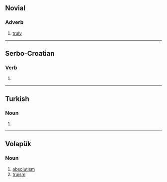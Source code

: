 {{also|věřím|верим}}
==Novial==

===Adverb===
{{head|nov|adverb}}

# [[truly]]

----

==Serbo-Croatian==

===Verb===
{{sh-verb-form}}

# {{inflection of|sh|veriti||1|s|pres}}

----

==Turkish==

===Noun===
{{head|tr|noun form}}

# {{inflection of|tr|veri||1|s|simple present|possessive}}

----

==Volapük==

===Noun===
{{head|vo|noun}}

# [[absolutism]]
# [[truism]]